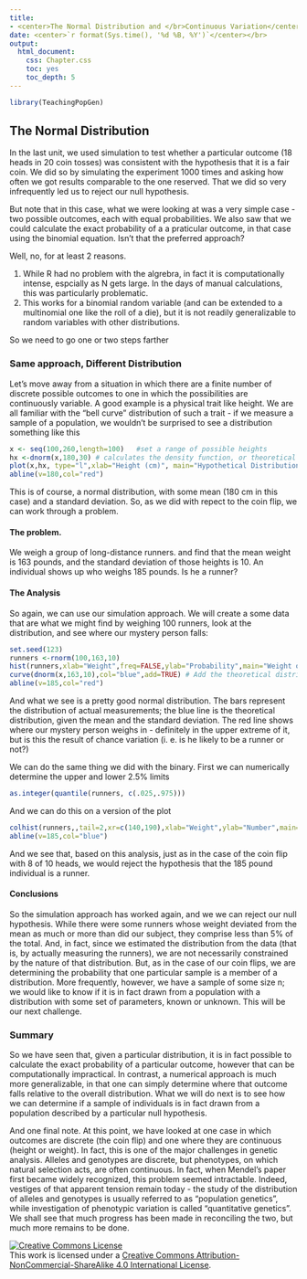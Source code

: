 ```yaml
---
title: 
- <center>The Normal Distribution and </br>Continuous Variation</center>
date: <center>`r format(Sys.time(), '%d %B, %Y')`</center></br>
output:
  html_document:
    css: Chapter.css
    toc: yes
    toc_depth: 5
---
```



```r
library(TeachingPopGen)

```


## The Normal Distribution

In the last unit, we used simulation to test whether a particular outcome (18 heads in 20 coin tosses) was consistent with the hypothesis that it is a fair coin.  We did so by simulating the experiment 1000 times and asking how often we got results comparable to the one reserved.  That we did so very infrequently led us to reject our null hypothesis.

But note that in this case, what we were looking at  was a very simple case - two possible outcomes, each with equal probabilities. We also saw that we could calculate the exact probability of a a praticular outcome, in that case using the binomial equation.  Isn't that the preferred approach?

Well, no, for at least 2 reasons.

1.  While R had no problem with the algrebra, in fact it is computationally intense, espcially as N gets large.  In the days of manual calculations, this was particularly problematic.
2.  This works for a binomial random variable (and can be extended to a multinomial one like the roll of a die), but it is not readily generalizable to random variables with other distributions.

So we need to go one or two steps farther

### Same approach, Different Distribution

Let's move away from a situation in which there are a finite number of discrete possible outcomes to one in which the possibilities are continuously variable.  A good example is a physical trait like height.  We are all familiar with the "bell curve" distribution of such a trait - if we measure a sample of a population, we wouldn't be surprised to see a distribution something like this
```r
x <- seq(100,260,length=100)   #set a range of possible heights
hx <-dnorm(x,180,30) # calculates the density function, or theoretical exact probability, for every value of x, assuming mean of 180 and standard deviation of 30
plot(x,hx, type="l",xlab="Height (cm)", main="Hypothetical Distribution of Human Height",yaxt="n",ylab="Frequency")
abline(v=180,col="red")
```
This is of course, a normal distribution, with some mean (180 cm in this case) and a standard deviation.  So, as we did with repect to the coin flip, we can work through a problem.

####  The problem.

We weigh a group of long-distance runners. and find that the mean weight is 163 pounds, and the standard deviation of those heights is 10.  An individual shows up who weighs 185 pounds.  Is he a runner?

#### The Analysis

So again, we can use our simulation approach.  We will create a some data that are what we might find by weighing 100 runners, look at the distribution, and see where our mystery person falls:
```r
set.seed(123)
runners <-rnorm(100,163,10)
hist(runners,xlab="Weight",freq=FALSE,ylab="Probability",main="Weight of Long-Distance Runners",breaks=20)
curve(dnorm(x,163,10),col="blue",add=TRUE) # Add the theoretical distribution curve
abline(v=185,col="red")
```
And what we see is a pretty good normal distribution.  The bars represent the distribution of actual measurements; the blue line is the theoretical distribution, given the mean and the standard deviation.  The red line shows where our mystery person weighs in - definitely in the upper extreme of it, but is this the result of chance variation (i. e. is he likely to be a runner or not?)

We can do the same thing we did with the binary.  First we can numerically determine the upper and lower 2.5% limits
```r
as.integer(quantile(runners, c(.025,.975)))
```
And we can do this on a version of the plot
```r

colhist(runners,,tail=2,xr=c(140,190),xlab="Weight",ylab="Number",main="Is the Mystery Person a Runner?")
abline(v=185,col="blue")
```
And we see that, based on this analysis, just as in the case of the coin flip with 8 of 10 heads, we would reject the hypothesis that the 185 pound individual is a runner.

#### Conclusions

So the simulation approach has worked again, and we we can reject our null hypothesis. While there were some runners whose weight deviated from the mean as much or more than did our subject, they comprise less than 5% of the total.  And, in fact, since we estimated the distribution from the data (that is, by actually measuring the runners), we are not necessarily constrained by the nature of that distribution.  But, as in the case of our coin flips, we are determining the probability that one particular sample is a member of a distribution.  More frequently, however, we have a sample of some size n; we would like to know if it is in fact drawn from a population with a distribution with some set of parameters, known or unknown.  This will be our next challenge.

### Summary

So we have seen that, given a particular distribution, it is in fact possible to calculate the exact probability of a particular outcome, however that can be computationally impractical.  In contrast, a numerical approach is much more generalizable, in that one can simply determine where that outcome falls relative to the overall distribution.  What we will do next is to see how we can determine if a sample of individuals is in fact drawn from  a population described by a particular null hypothesis. 

And one final note.  At this point, we have looked at one case in which outcomes are discrete (the coin flip) and one where they are continuous (height or weight).  In fact, this is one of the major challenges in genetic analysis.  Alleles and genotypes are discrete, but phenotypes, on which natural selection acts, are often continuous.  In fact, when Mendel's paper first became widely recognized, this problem seemed intractable.  Indeed, vestiges of that apparent tension remain today - the study of the distribution of alleles and genotypes is usually referred to as "population genetics", while investigation of phenotypic variation is called "quantitative genetics".  We shall see that much progress has been made in reconciling the two, but much more remains to be done.

<a rel="license" href="http://creativecommons.org/licenses/by-nc-sa/4.0/deed.en_US"><img alt="Creative Commons License" style="border-width:0" src="http://i.creativecommons.org/l/by-nc-sa/4.0/88x31.png" /></a><br />This work is licensed under a <a rel="license" href="http://creativecommons.org/licenses/by-nc-sa/4.0/deed.en_US">Creative Commons Attribution-NonCommercial-ShareAlike 4.0 International License</a>.
